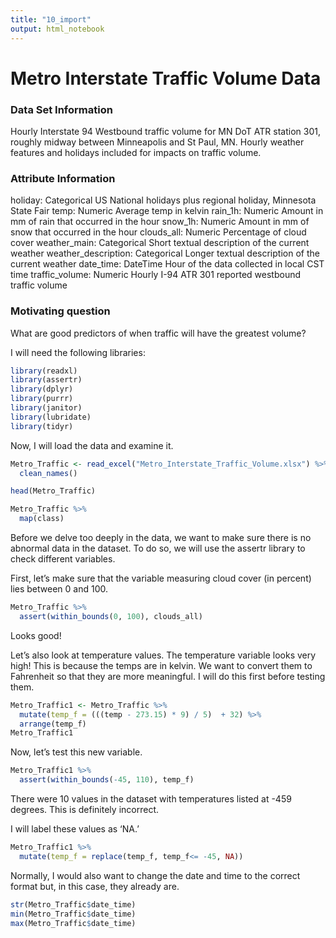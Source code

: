 ```yaml
---
title: "10_import"
output: html_notebook
---
```


# Metro Interstate Traffic Volume Data

### Data Set Information

Hourly Interstate 94 Westbound traffic volume for MN DoT ATR station 301, roughly midway between Minneapolis and St Paul, MN. Hourly weather features and holidays included for impacts on traffic volume.


### Attribute Information

holiday: Categorical US National holidays plus regional holiday, Minnesota State Fair
temp: Numeric Average temp in kelvin
rain_1h: Numeric Amount in mm of rain that occurred in the hour
snow_1h: Numeric Amount in mm of snow that occurred in the hour
clouds_all: Numeric Percentage of cloud cover
weather_main: Categorical Short textual description of the current weather
weather_description: Categorical Longer textual description of the current weather
date_time: DateTime Hour of the data collected in local CST time
traffic_volume: Numeric Hourly I-94 ATR 301 reported westbound traffic volume


### Motivating question
What are good predictors of when traffic will have the greatest volume?


I will need the following libraries:

```r
library(readxl)
library(assertr)
library(dplyr)
library(purrr)
library(janitor)
library(lubridate)
library(tidyr)
```


Now, I will load the data and examine it.
```r
Metro_Traffic <- read_excel("Metro_Interstate_Traffic_Volume.xlsx") %>%
  clean_names()

head(Metro_Traffic)

Metro_Traffic %>%
  map(class)

```

Before we delve too deeply in the data, we want to make sure there is no abnormal data in the dataset. To do so, we will use the assertr library to check different variables. 

First, let's make sure that the variable measuring cloud cover (in percent) lies between 0 and 100. 

```r
Metro_Traffic %>%
  assert(within_bounds(0, 100), clouds_all)
```

Looks good! 

Let's also look at temperature values. The temperature variable looks very high! This is because the temps are in kelvin. We want to convert them to Fahrenheit so that they are more meaningful. I will do this first before testing them. 
```r
Metro_Traffic1 <- Metro_Traffic %>%
  mutate(temp_f = (((temp - 273.15) * 9) / 5)  + 32) %>%
  arrange(temp_f)
Metro_Traffic1
```

Now, let's test this new variable. 
```r
Metro_Traffic1 %>%
  assert(within_bounds(-45, 110), temp_f)
```

There were 10 values in the dataset with temperatures listed at -459 degrees. This is definitely incorrect.

I will label these values as 'NA.'
```r
Metro_Traffic1 %>% 
  mutate(temp_f = replace(temp_f, temp_f<= -45, NA))
```


Normally, I would also want to change the date and time to the correct format but, in this case, they already are.

```r
str(Metro_Traffic$date_time)
min(Metro_Traffic$date_time)
max(Metro_Traffic$date_time)
```


